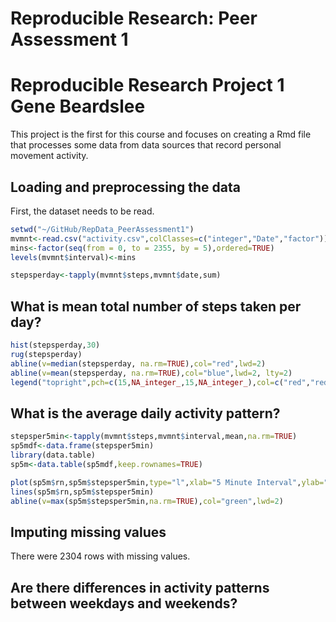 # Reproducible Research: Peer Assessment 1
Reproducible Research Project 1  Gene Beardslee
========================================================

This project is the first for this course and focuses on creating a Rmd file that processes some data from data sources that record personal movement activity.  

## Loading and preprocessing the data

First, the dataset needs to be read.

```r
setwd("~/GitHub/RepData_PeerAssessment1")
mvmnt<-read.csv("activity.csv",colClasses=c("integer","Date","factor"))
mins<-factor(seq(from = 0, to = 2355, by = 5),ordered=TRUE)
levels(mvmnt$interval)<-mins
```
```r
stepsperday<-tapply(mvmnt$steps,mvmnt$date,sum)

```
## What is mean total number of steps taken per day?

```r
hist(stepsperday,30)
rug(stepsperday)
abline(v=median(stepsperday, na.rm=TRUE),col="red",lwd=2)
abline(v=mean(stepsperday, na.rm=TRUE),col="blue",lwd=2, lty=2)
legend("topright",pch=c(15,NA_integer_,15,NA_integer_),col=c("red","red","blue","blue"),legend=c("Median:",median(stepsperday,na.rm=TRUE),"Mean:",mean(stepsperday,na.rm=TRUE)))
```
## What is the average daily activity pattern?
```r
stepsper5min<-tapply(mvmnt$steps,mvmnt$interval,mean,na.rm=TRUE)
sp5mdf<-data.frame(stepsper5min)
library(data.table)
sp5m<-data.table(sp5mdf,keep.rownames=TRUE)
```
```r
plot(sp5m$rn,sp5m$stepsper5min,type="l",xlab="5 Minute Interval",ylab="steps taken")
lines(sp5m$rn,sp5m$stepsper5min)
abline(v=max(sp5m$stepsper5min,na.rm=TRUE),col="green",lwd=2)
```


## Imputing missing values

There were 2304 rows with missing values.


## Are there differences in activity patterns between weekdays and weekends?

